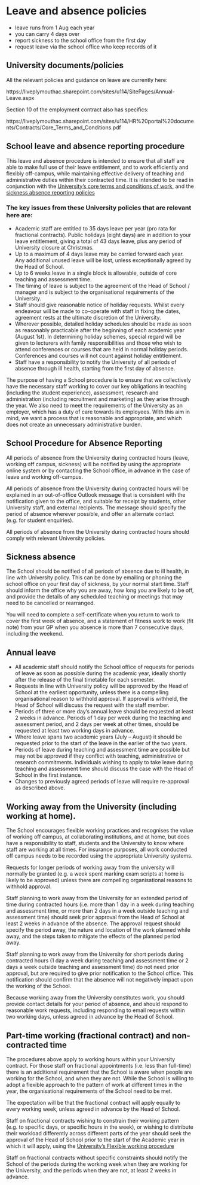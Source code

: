 # Leave and absence policies

- leave runs from 1 Aug each year
- you can carry 4 days over
- report sickness to the school office from the first day
- request leave via the school office who keep records of it 

## University documents/policies

All the relevant policies and guidance on leave are currently here:

https://liveplymouthac.sharepoint.com/sites/u114/SitePages/Annual-Leave.aspx

Section 10 of the employment contract also has specifics:

https://liveplymouthac.sharepoint.com/sites/u114/HR%20portal%20documents/Contracts/Core_Terms_and_Conditions.pdf


## School leave and absence reporting procedure 

This leave and absence procedure is intended to ensure that all staff are able to make full use of their leave entitlement, and to work efficiently and flexibly off-campus, while maintaining effective delivery of teaching and administrative duties within their contracted time. It is intended to be read in conjunction with the [University’s core terms and conditions of work](https://liveplymouthac.sharepoint.com/sites/u114/SitePages/Employee%20Contracts,%20Terms%20and%20Conditions.aspx), and the [sickness absence reporting policies](https://intranet.plymouth.ac.uk/perdev/sicknessabsence/intranet.htm) 
 
### The key issues from these University policies that are relevant here are: 
 
* Academic staff are entitled to 35 days leave per year (pro rata for fractional contracts). Public holidays (eight days) are in addition to your leave entitlement, giving a total of 43 days leave, plus any period of University closure at Christmas.  
* Up to a maximum of 4 days leave may be carried forward each year. Any additional unused leave will be lost, unless exceptionally agreed by the Head of School.  
* Up to 6 weeks leave in a single block is allowable, outside of core teaching and assessment time.  
* The timing of leave is subject to the agreement of the Head of School / manager and is subject to the organisational requirements of the University.  
* Staff should give reasonable notice of holiday requests. Whilst every endeavour will be made to co-operate with staff in fixing the dates, agreement rests at the ultimate discretion of the University. 
* Wherever possible, detailed holiday schedules should be made as soon as reasonably practicable after the beginning of each academic year (August 1st). In determining holiday schemes, special regard will be given to lecturers with family responsibilities and those who wish to attend conferences or courses that are held in normal holiday periods. Conferences and courses will not count against holiday entitlement. 
* Staff have a responsibility to notify the University of all periods of absence through ill health, starting from the first day of absence.   
 
The purpose of having a School procedure is to ensure that we collectively have the necessary staff working to cover our key obligations in teaching (including the student experience), assessment, research and administration (including recruitment and marketing) as they arise through the year.  We also need to meet the requirements of the University as an employer, which has a duty of care towards its employees. With this aim in mind, we want a process that is reasonable and appropriate, and which does not create an unnecessary administrative burden.  
 
## School Procedure for Absence Reporting 
 
All periods of absence from the University during contracted hours (leave, working off campus, sickness) will be notified by using the appropriate online system or by contacting the School office, in advance in the case of leave and working off-campus.  
 
All periods of absence from the University during contracted hours will be explained in an out-of-office Outlook message that is consistent with the notification given to the office, and suitable for receipt by students, other University staff, and external recipients. The message should specify the period of absence wherever possible, and offer an alternate contact (e.g. for student enquiries).  
 
All periods of absence from the University during contracted hours should comply with relevant University policies.  
 
## Sickness absence 
 
The School should be notified of all periods of absence due to ill health, in line with University policy. This can be done by emailing or phoning the school office on your first day of sickness, by your normal start time. Staff should inform the office why you are away, how long you are likely to be off, and provide the details of any scheduled teaching or meetings that may need to be cancelled or rearranged. 
 
You will need to complete a self-certificate when you return to work to cover the first week of absence, and a statement of fitness work to work (fit note) from your GP when you absence is more than 7 consecutive days, including the weekend.  
 
## Annual leave 
* All academic staff should notify the School office of requests for periods of leave as soon as possible during the academic year, ideally shortly after the release of the final timetable for each semester.  
* Requests in line with University policy will be approved by the Head of School at the earliest opportunity, unless there is a compelling organisational reason to withhold approval. If approval is withheld, the Head of School will discuss the request with the staff member.  
* Periods of three or more day’s annual leave should be requested at least 2 weeks in advance. Periods of 1 day per week during the teaching and assessment period, and 2 days per week at other times, should be requested at least two working days in advance. 
* Where leave spans two academic years (July – August) it should be requested prior to the start of the leave in the earlier of the two years.  
* Periods of leave during teaching and assessment time are possible but may not be approved if they conflict with teaching, administrative or research commitments. Individuals wishing to apply to take leave during teaching and assessment time should discuss the case with the Head of School in the first instance.  
* Changes to previously agreed periods of leave will require re-approval as described above.  
 
 
## Working away from the University (including working at home).  
 
The School encourages flexible working practices and recognises the value of working off campus, at collaborating institutions, and at home, but does have a responsibility to staff, students and the University to know where staff are working at all times. For insurance purposes, all work conducted off campus needs to be recorded using the appropriate University systems.  
 
Requests for longer periods of working away from the university will normally be granted (e.g. a week spent marking exam scripts at home is likely to be approved) unless there are compelling organisational reasons to withhold approval.  
 
Staff planning to work away from the University for an extended period of time during contracted hours (i.e. more than 1 day in a week during teaching and assessment time, or more than 2 days in a week outside teaching and assessment time) should seek prior approval from the Head of School at least 2 weeks in advance of the absence.  The approval request should specify the period away, the nature and location of the work planned while away, and the steps taken to mitigate the effects of the planned period away.  
 
Staff planning to work away from the University for short periods during contracted hours (1 day a week during teaching and assessment time or 2 days a week outside teaching and assessment time) do not need prior approval, but are required to give prior notification to the School office. This notification should confirm that the absence will not negatively impact upon the working of the School.  
 
Because working away from the University constitutes work, you should provide contact details for your period of absence, and should respond to reasonable work requests, including responding to email requests within two working days, unless agreed in advance by the Head of School.  
 
 
## Part-time working (fractional contract) and non-contracted time 
 
The procedures above apply to working hours within your University contract. For those staff on fractional appointments (i.e. less than full-time) there is an additional requirement that the School is aware when people are working for the School, and when they are not. While the School is willing to adopt a flexible approach to the pattern of work at different times in the year, the organisational requirements of the School need to be met.  
 
The expectation will be that the fractional contract will apply equally to every working week, unless agreed in advance by the Head of School.  
 
Staff on fractional contracts wishing to constrain their working pattern (e.g. to specific days, or specific hours in the week), or wishing to distribute their workload differently across different parts of the year should seek the approval of the Head of School prior to the start of the Academic year in which it will apply, using the [University’s Flexible working procedure](https://documents.plymouth.ac.uk/uop/documents/Personnel%20and%20Development/Pay%20and%20hours%20of%20work/Flexible%20working%20procedure.doc)
 
Staff on fractional contracts without specific constraints should notify the School of the periods during the working week when they are working for the University, and the periods when they are not, at least 2 weeks in advance.
